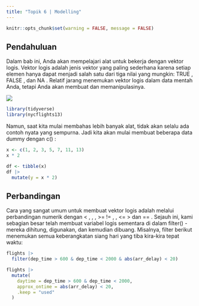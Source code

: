 ---
title: "Topik 6 | Modelling"
---

```{r setup, include=FALSE}
knitr::opts_chunk$set(warning = FALSE, message = FALSE) 
```

## Pendahuluan

Dalam bab ini, Anda akan mempelajari alat untuk bekerja dengan vektor logis. Vektor logis adalah jenis vektor yang paling sederhana karena setiap elemen hanya dapat menjadi salah satu dari tiga nilai yang mungkin: TRUE , FALSE , dan NA . Relatif jarang menemukan vektor logis dalam data mentah Anda, tetapi Anda akan membuat dan memanipulasinya.

![](/images/manstra.jpg)


```{r}
library(tidyverse)
library(nycflights13)
```

Namun, saat kita mulai membahas lebih banyak alat, tidak akan selalu ada contoh nyata yang sempurna. Jadi kita akan mulai membuat beberapa data dummy dengan c() :


```{r}
x <- c(1, 2, 3, 5, 7, 11, 13)
x * 2

```

```{r}
df <- tibble(x)
df |> 
  mutate(y = x * 2)

```

##  Perbandingan
Cara yang sangat umum untuk membuat vektor logis adalah melalui perbandingan numerik dengan < , , , >= != , , <= > dan == . Sejauh ini, kami sebagian besar telah membuat variabel logis sementara di dalam filter() - mereka dihitung, digunakan, dan kemudian dibuang. Misalnya, filter berikut menemukan semua keberangkatan siang hari yang tiba kira-kira tepat waktu:

```{r}
flights |> 
  filter(dep_time > 600 & dep_time < 2000 & abs(arr_delay) < 20)
```

```{r}
flights |> 
  mutate(
    daytime = dep_time > 600 & dep_time < 2000,
    approx_ontime = abs(arr_delay) < 20,
    .keep = "used"
  )
```

